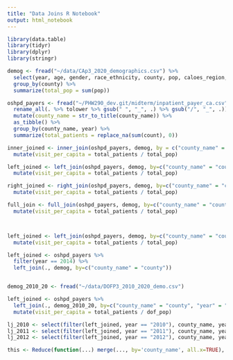 ```yaml
---
title: "Data Joins R Notebook"
output: html_notebook
---
```



```r

library(data.table)
library(tidyr)
library(dplyr)
library(stringr)

demog <- fread("~/data/CAp3_2020_demographics.csv") %>%
  select(year, age, gender, race_ethnicity, county, pop, caloes_region, econ_reg) %>%
  group_by(county) %>%
  summarize(total_pop = sum(pop))

oshpd_payers <- fread("~/PHW290_dev.git/midterm/inpatient_payer_ca.csv") %>%
  rename_all(. %>% tolower %>% gsub(" ", "_", .) %>% gsub("/", "_", .)) %>%
  mutate(county_name = str_to_title(county_name)) %>%
  as_tibble() %>%
  group_by(county_name, year) %>%
  summarize(total_patients = replace_na(sum(count), 0))

inner_joined <- inner_join(oshpd_payers, demog, by = c("county_name" = "county", "osphd_year" = "year")) %>%
  mutate(visit_per_capita = total_patients / total_pop)

left_joined <- left_join(oshpd_payers, demog, by=c("county_name" = "county")) %>%
  mutate(visit_per_capita = total_patients / total_pop)

right_joined <- right_join(oshpd_payers, demog, by=c("county_name" = "county")) %>%
  mutate(visit_per_capita = total_patients / total_pop)

full_join <- full_join(oshpd_payers, demog, by=c("county_name" = "county")) %>%
  mutate(visit_per_capita = total_patients / total_pop)



left_joined <- left_join(oshpd_payers, demog, by=c("county_name" = "county")) %>%
  mutate(visit_per_capita = total_patients / total_pop)

left_joined <- oshpd_payers %>%
  filter(year == 2014) %>%
  left_join(., demog, by=c("county_name" = "county")) 


demog_2010_20 <- fread("~/data/DOFP3_2010_2020_demo.csv")

left_joined <- oshpd_payers %>%
  left_join(., demog_2010_20, by=c("county_name" = "county", "year" = "year"))  %>%
  mutate(visit_per_capita = total_patients / dof_pop)

lj_2010 <- select(filter(left_joined, year == "2010"), county_name, year, visit_per_capita)
lj_2011 <- select(filter(left_joined, year == "2011"), county_name, year, visit_per_capita)
lj_2012 <- select(filter(left_joined, year == "2012"), county_name, year, visit_per_capita)

this <- Reduce(function(...) merge(..., by='county_name', all.x=TRUE), list(lj_2010,lj_2011,lj_2012))

```

